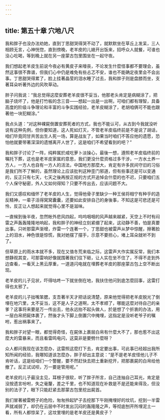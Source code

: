 ```yaml
---
---
---
```

title: 第五十章 穴地八尺
---




我和胖子也没办法劝她，直到丁思甜哭得哭不动了，就默默坐在草丘上发呆，三人相顾无言，心神恍惚，直到傍晚，老羊皮的儿媳开出饭来，招呼众人就餐，可谁也没心吃喝，等到晚上就在另一座蒙古包里围坐在一起守夜。

我们想起老羊皮生前说今夜必有黄皮子来嚎丧，不论发生什麼怪事都不要理会，虽然这事很不靠谱，但我们心中仍是难免有些忐忑不安，谁也不能确定夜里会不会出事。丁思甜哭得累了，脸上挂著晶莹的泪水睡了过去，我和胖子则是盘膝而坐，支著耳朵听著外边的风吹草动。

胖子问我说：“我总觉得这麼安葬老羊皮很不妥当，他那老头肯定是病糊涂了，把脑子烧坏了，他是打竹板的念三音——想起一出是一出啊，可咱们都有理智，具备高度的阶级斗争理论和丰富的斗争实践经验，老羊皮糊涂了，老胡咱俩可不能也跟著他一块犯糊涂。”

我点头道：“对这种裸屍倒置安葬死者的方式，我也不能认可，从古到今我就没听说有这种先例，但你要知道，这人死如灯灭，不管老羊皮临终前是不是说了胡话，咱们毕竟同甘共苦出生人死一场，算是战友了，如果当时咱们不答应他的遗愿，恐怕他就要带著深深的遗憾离开人世了，这是咱们不希望看到的吧？”

我和胖子讨论了一阵，纯粹属於咸吃萝卜淡操心，最後一想，遵照老羊皮临终前的嘱托下葬，这也是老羊皮家属的意思，我们更没什麼资格过多干涉，一方水土养一方人，一方人也自有一方人的活法，中国地方那麼大，肯定有许多民间守旧的习俗是我们所不了解的，虽然理论上应该批判这种歪门邪道，但有些事还是可以变通的，反正只有七天，七天之後再按正规的方式开追悼会什麼的也不迟，只要咱们五个人保守秘密，外人又如何得知？只要不传出去，应该问题不大。

我们又感叹和缅怀了老羊皮的人生，觉得他骨子里缺少一种王侯将相宁有种乎的造反精神，一辈子活得窝窝囊囊，还要如此安排自己的身後事，不知这是可悲还是可怜，反正让人想起来就觉得心里不是滋味。

一直候到後半夜，忽然帐外悲风四起，呜呜咽咽的风声越来越紧，天空上不时有闷雷之声轰轰隆隆地响起，我和胖子的神经立刻紧绷了起来，这动静不善，怕是真要出事。只听那雷声渐增，炸雷一个连著一个，丁思甜也被雷声从梦中惊醒，擦著脸上的泪水，神色很是惊慌，我对她摆了摆手，示意不要担心，堵上耳朵就听不到了。

但草原上的雨水本就不多，现在又值冬荒来临之际，这雷声大作实属反常，我们本想静观其变，可那雷响好像就围著我们往下砸，让人实在坐不住了，不得不走到外边查看，一看天上黑云厚重，一道道闪电就在埋葬老羊皮的那座蒙古包上空不断出现。

老羊皮的儿子见状，吓得咕咚一下就坐倒在地，我扶住他问到底怎麼回事，这雷打得也太邪了。

老羊皮的儿子拙嘴笨腮，支吾著半天才把话说清楚，原来他觉得把老羊皮脱光了倒埋在地穴里，太不妥当，这不是人子之道啊，太不孝顺了，哪能这麼对待自己的亲爹？这事将来要是万一传出去，他永远抬不起头做人，於是想了个折衷的办法，用一层白帛把屍体裹了，然後才头下脚上倒置穴中掩埋，这指定是没听老爷子的嘱咐，惹出祸事来了。

我和胖子对望一眼，都觉得奇怪，在屍体上裹层白帛有什麼大不了，那也惹不出这麼大的雷暴来，而且看雷鸣电闪，这莫非是要劈什麼呀？

众人都问我现在该怎麼办，这雷照这麼打下去，肯定要出事，可此事已经超出我所知所闻的经验，我哪知道该怎麼办，胖子却出主意说：“是不是老羊皮怪他儿子不肯听话，这是给咱们一个警醒，要不然赶快去把土重新挖开，把那裹屍的白帛给他撤了。反正试试呗，万一要是管用呢。”

老羊皮的儿子最没主见，耳根子很软，听了胖子所言，自己连抽自己耳光，肯定是没按遗言吩咐，失之毫釐，差之千里，也不知道现在补救是不是还能来得及，但没别的法子了，眼下只能赶紧去那蒙古包里挖出屍首。

我们冒著被雷劈子的危险，匆匆拎起铲子去挖那下午刚掩埋好的坟坑，挖到一半雷声就减弱了，却仍在云层中不时发出沉闷的轰隆隆之声，等彻底刨开所埋泥土一看，所有人都惊呆了，这坟里埋的是老羊皮还是黄皮子？